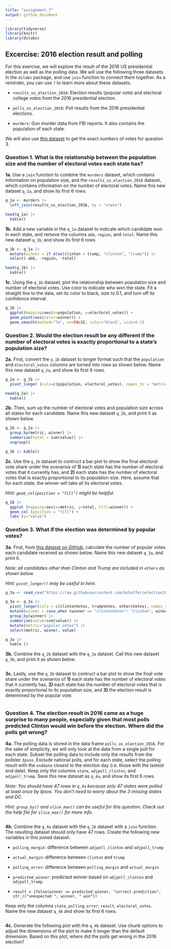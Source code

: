 ```yaml
---
title: "assignment_7"
output: github_document
---
```


```r
library(tidyverse)
library(knitr)
library(dslabs)
```

## **Excercise: 2016 election result and polling**

For this exercise, we will explore the result of the 2016 US presidential election as well as the polling data. We will use the following three datasets in the `dslabs` package, and use `join` function to connect them together. As a reminder, you can use `?` to learn more about these datasets.

-   `results_us_election_2016`: Election results (popular vote) and electoral college votes from the 2016 presidential election.

-   `polls_us_election_2016`: Poll results from the 2016 presidential elections.

-   `murders`: Gun murder data from FBI reports. It also contains the population of each state.

We will also use [this dataset](https://raw.githubusercontent.com/kshaffer/election2016/master/2016ElectionResultsByState.csv) to get the exact numbers of votes for question 3.\

### **Question 1. What is the relationship between the population size and the number of electoral votes each state has?**

**1a.** Use a `join` function to combine the `murders` dataset, which contains information on population size, and the `results_us_election_2016` dataset, which contains information on the number of electoral votes. Name this new dataset `q_1a`, and show its first 6 rows.

```r
q_1a <- murders |>
  left_join(results_us_election_2016, by = "state")

head(q_1a) |>
  kable()
```

**1b.** Add a new variable in the `q_1a` dataset to indicate which candidate won in each state, and remove the columns `abb`, `region`, and `total`. Name this new dataset `q_1b`, and show its first 6 rows.

```r
q_1b <- q_1a |>
  mutate(winner = if_else(clinton > trump, "clinton", "trump")) |>
  select(-abb, -region, -total)

head(q_1b) |>
  kable()
```

**1c.** Using the `q_1b` dataset, plot the relationship between population size and number of electoral votes. Use color to indicate who won the state. Fit a straight line to the data, set its color to black, size to 0.1, and turn off its confidence interval.

```r
q_1b |>
  ggplot(mapping=aes(x=population, y=electoral_votes)) +
  geom_point(aes(color=winner)) +
  geom_smooth(method="lm", se=FALSE, color="black", size=0.1)
```

### **Question 2. Would the election result be any different if the number of electoral votes is exactly proportional to a state’s population size?**

**2a.** First, convert the `q_1b` dataset to longer format such that the `population` and `electoral_votes` columns are turned into rows as shown below. Name this new dataset `q_2a`, and show its first 6 rows.

```r
q_2a <- q_1b |>
  pivot_longer (cols=c(population, electoral_votes), names_to = "metric", values_to = "value")

head(q_2a) |>
  kable()
```

**2b.** Then, sum up the number of electoral votes and population size across all states for each candidate. Name this new dataset `q_2b`, and print it as shown below.

```r
q_2b <- q_2a |>
  group_by(metric, winner) |>
  summarize(total = sum(value)) |>
  ungroup()

q_2b |> kable()
```

**2c.** Use the `q_2b` dataset to contruct a bar plot to show the final electoral vote share under the scenarios of **1)** each state has the number of electoral votes that it currently has, and **2)** each state has the number of electoral votes that is exactly proportional to its population size. Here, assume that for each state, the winner will take all its electoral votes.

*Hint: `geom_col(position = "fill")` might be helpful.*

```r
q_2b |>
  ggplot (mapping=aes(x=metric, y=total, fill=winner)) +
  geom_col (position = "fill") +
  labs (y="value")
```

### **Question 3. What if the election was determined by popular votes?**

**3a.** First, from [this dataset on GitHub](https://raw.githubusercontent.com/kshaffer/election2016/master/2016ElectionResultsByState.csv), calculate the number of popular votes each candidate received as shown below. Name this new dataset `q_3a`, and print it.

*Note: all candidates other than Clinton and Trump are included in `others` as shown below.*

*Hint: `pivot_longer()` may be useful in here.*

```r

q_3a <- read_csv("https://raw.githubusercontent.com/kshaffer/election2016/master/2016ElectionResultsByState.csv")

q_3a <- q_3a |>
  pivot_longer(cols = c(clintonVotes, trumpVotes, othersVotes), names_to = "winner", values_to="value") |>
  mutate(winner = case_when (winner == "clintonVotes"~ "clinton", winner =="trumpVotes"~"trump", winner =="othersVotes"~"others")) |>
  group_by(winner) |>
  summarize(value=sum(value)) |>
  mutate(metric="popular_votes") |>
  select(metric, winner, value)

q_3a |>
  kable ()
```

**3b.** Combine the `q_2b` dataset with the `q_3a` dataset. Call this new dataset `q_3b`, and print it as shown below.

```r

```

**3c.** Lastly, use the `q_3b` dataset to contruct a bar plot to show the final vote share under the scenarios of **1)** each state has the number of electoral votes that it currently has, **2)** each state has the number of electoral votes that is exactly proportional to its population size, and **3)** the election result is determined by the popular vote.

```r

```

### **Question 4. The election result in 2016 came as a huge surprise to many people, especially given that most polls predicted Clinton would win before the election. Where did the polls get wrong?**

**4a.** The polling data is stored in the data frame `polls_us_election_2016`. For the sake of simplicity, we will only look at the data from a single poll for each state. Subset the polling data to include only the results from the pollster `Ipsos`. Exclude national polls, and for each state, select the polling result with the `enddate` closest to the election day (i.e. those with the lastest end date). Keep only the columns `state`, `adjpoll_clinton`, and `adjpoll_trump`. Save this new dataset as `q_4a`, and show its first 6 rows.\

*Note: You should have 47 rows in `q_4a` because only 47 states were polled at least once by Ipsos. You don’t need to worry about the 3 missing states and DC.*

*Hint: `group_by()` and `slice_max()` can be useful for this question. Check out the help file for `slice_max()` for more info.*

```r

```

**4b.** Combine the `q_4a` dataset with the `q_1b` dataset with a `join` function. The resulting dataset should only have 47 rows. Create the following new variables in this joined dataset.

-   `polling_margin`: difference between `adjpoll_clinton` and `adjpoll_trump`

-   `actual_margin`: difference between `clinton` and `trump`

-   `polling_error`: difference between `polling_margin` and `actual_margin`

-   `predicted_winner`: predicted winner based on `adjpoll_clinton` and `adjpoll_trump`

-   `result = ifelse(winner == predicted_winner, "correct prediction", str_c("unexpected ", winner, " win"))`

Keep only the columns `state`, `polling_error`, `result`, `electoral_votes`. Name the new dataset `q_4b` and show its first 6 rows.

```r

```

**4c.** Generate the following plot with the `q_4b` dataset. Use chunk options to adjust the dimensions of the plot to make it longer than the default dimension. Based on this plot, where did the polls get wrong in the 2016 election?

```r

```
